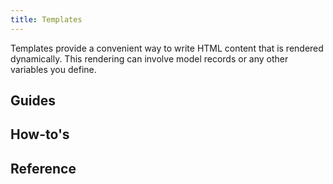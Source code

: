 ```yaml
---
title: Templates
---
```



Templates provide a convenient way to write HTML content that is rendered dynamically. This rendering can involve model records or any other variables you define.

## Guides

<div className="row category-index-row">
  <article key="introduction" className="col col--6">
    <DocCard item={{type: "link", href: "./templates/introduction", label: "Introduction", docId: "templates/introduction" }} />
  </article>
</div>

## How-to's

<div className="row category-index-row">
  <article key="create-custom-filters" className="col col--6">
    <DocCard item={{type: "link", href: "./templates/how-to/create-custom-filters", label: "Create custom template filters", docId: "templates/how-to/create-custom-filters" }} />
  </article>
  <article key="create-custom-tags" className="col col--6">
    <DocCard item={{type: "link", href: "./templates/how-to/create-custom-tags", label: "Create custom template tags", docId: "templates/how-to/create-custom-tags" }} />
  </article>
  <article key="create-custom-context-producers" className="col col--6">
    <DocCard item={{type: "link", href: "./templates/how-to/create-custom-context-producers", label: "Create custom context producers", docId: "templates/how-to/create-custom-context-producers" }} />
  </article>
  <article key="create-custom-loaders" className="col col--6">
    <DocCard item={{type: "link", href: "./templates/how-to/create-custom-loaders", label: "Create custom loaders", docId: "templates/how-to/create-custom-loaders" }} />
  </article>
</div>

## Reference

<div className="row category-index-row">
  <article key="filters" className="col col--6">
    <DocCard item={{type: "link", href: "./templates/reference/filters", label: "Template filters", docId: "templates/reference/filters" }} />
  </article>
  <article key="tags" className="col col--6">
    <DocCard item={{type: "link", href: "./templates/reference/tags", label: "Template tags", docId: "templates/reference/tags" }} />
  </article>
  <article key="tags" className="col col--6">
    <DocCard item={{type: "link", href: "./templates/reference/operators", label: "Operators", docId: "templates/reference/operators" }} />
  </article>
  <article key="context-producers" className="col col--6">
    <DocCard item={{type: "link", href: "./templates/reference/context-producers", label: "Context producers", docId: "templates/reference/context-producers" }} />
  </article>
  <article key="loaders" className="col col--6">
    <DocCard item={{type: "link", href: "./templates/reference/loaders", label: "Template loaders", docId: "templates/reference/loaders" }} />
  </article>
</div>
